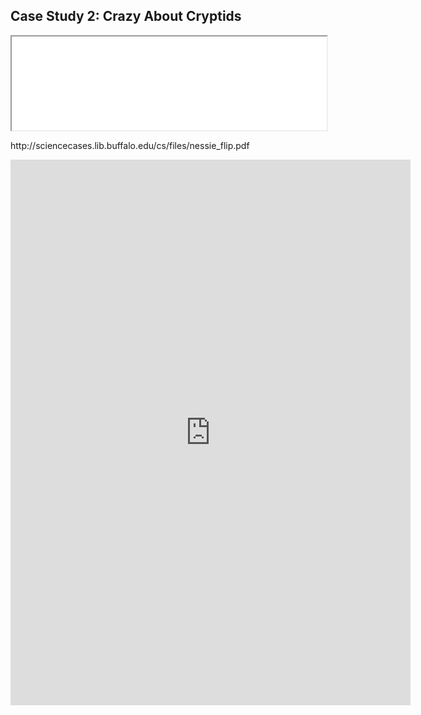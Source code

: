 ## Case Study 2: Crazy About Cryptids {#case-2}



:::{.case}
<iframe src="./pdf/2-nessie.pdf" width="100%"></iframe>
:::

http://sciencecases.lib.buffalo.edu/cs/files/nessie_flip.pdf


:::{.case}
<iframe src="https://docs.google.com/forms/d/e/1FAIpQLSeREt6AdZ3GS7jPoXOuSFMOaTUhtcgzzE-QuRC7EIJCBnqSMA/viewform?embedded=true" width="640" height="873" frameborder="0" marginheight="0" marginwidth="0">Loading…</iframe>
:::